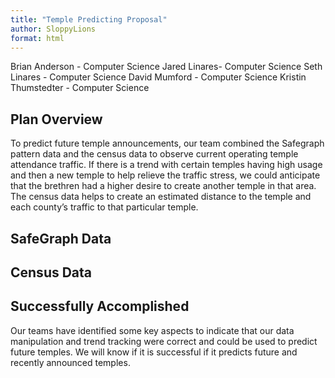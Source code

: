 ```yaml
---
title: "Temple Predicting Proposal"
author: SloppyLions
format: html
---
```

Brian Anderson - Computer Science
Jared Linares- Computer Science
Seth Linares - Computer Science
David Mumford - Computer Science
Kristin Thumstedter - Computer Science

## Plan Overview
To predict future temple announcements, our team combined the Safegraph pattern data and the census data to observe current operating temple attendance traffic. If there is a trend with certain temples having high usage and then a new temple to help relieve the traffic stress, we could anticipate that the brethren had a higher desire to create another temple in that area. The census data helps to create an estimated distance to the temple and each county's traffic to that particular temple.

## SafeGraph Data



## Census Data




## Successfully Accomplished
Our teams have identified some key aspects to indicate that our data manipulation and trend tracking were correct and could be used to predict future temples. We will know if it is successful if it predicts future and recently announced temples.   

